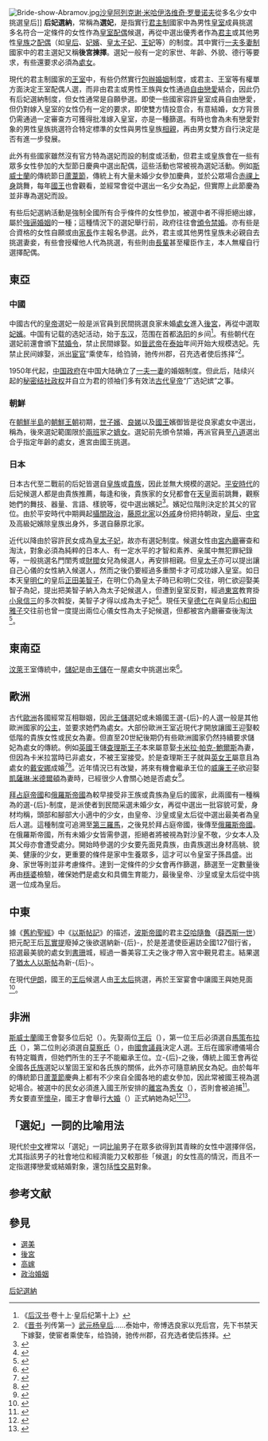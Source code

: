 [[File:Bride-show-Abramov.jpg|thumb]][[沙皇|沙皇]][[阿列克谢·米哈伊洛维奇·罗曼诺夫|阿列克谢·米哈伊洛维奇·罗曼诺夫]]從多名少女中挑選皇后]]
'''后妃選納'''，常稱為'''選妃'''，是指實行[[君主制|君主制]]國家中為男性[[皇室|皇室]]成員挑選多名符合一定條件的女性作為[[皇室配偶|皇室配偶]]候選，再從中選出優秀者作為[[君主|君主]]或其他男性[[皇族|皇族]]之[[配偶|配偶]]（如[[皇后|皇后]]、[[妃嬪|妃嬪]]、[[皇太子妃|皇太子妃]]、[[王妃|王妃]]等）的制度。其中實行[[一夫多妻制|一夫多妻制]]國家中的君主選妃又稱'''後宮揀擇'''。選妃一般有一定的家世、年齡、外貌、德行等要求，有些還要求必須為[[處女|處女]]。

現代的君主制國家的[[王室|王室]]中，有些仍然實行[[包辦婚姻|包辦婚姻]]制度，或君主、王室等有權單方面決定王室配偶人選，而非由君主或男性王族與女性通過[[自由戀愛|自由戀愛]]結合，因此仍有后妃選納制度，但女性通常是自願參選。即使一些國家容許皇室成員自由戀愛，但仍對嫁入皇室的女性仍有一定的要求，即使雙方情投意合，有意結婚，女方背景仍需通過一定審查方可獲得批准嫁入皇室，亦是一種篩選。有時也會為未有戀愛對象的男性皇族挑選符合特定標準的女性與男性皇族[[相親|相親]]，再由男女雙方自行決定是否有進一步發展。

此外有些國家雖然沒有官方特為選妃而設的制度或活動，但君主或皇族會在一些有眾多女性參加的大型節日慶典中選出配偶，這些活動也常被視為選妃活動。例如[[斯威士蘭|斯威士蘭]]的傳統節日[[蘆葦節|蘆葦節]]，傳統上有大量未婚少女參加慶典，並於公眾場合[[上空|赤祼上身]]跳舞，每年[[國王|國王]]也會觀看，並經常會從中選出一名少女為[[妃|妃]]，但實際上此節慶為並非專為選妃而設。

有些后妃選納活動是強制全國所有合乎條件的女性參加，被選中者不得拒絕出嫁，屬於[[強逼婚姻|強逼婚姻]]的一種；這種情況下的選妃舉行前，政府往往會[[禁婚令|頒令禁婚]]。亦有些是合資格的女性自願或由[[家長|家長]]作主報名參選。此外，君主或其他男性皇族未必親自去挑選妻妾，有些會授權他人代為挑選，有些則由[[長輩|長輩]]甚至權臣作主，本人無權自行選擇配偶。

==東亞==
===中國===
{{main|中國后妃選納}}

中國古代的[[皇帝|皇帝]]選妃一般是派官員到民間挑選良家未婚[[處女|處女]]進入[[後宮|後宮]]，再從中選取[[妃嬪|妃嬪]]。中国有记载的选妃活动，始于[[东汉|东汉]]，范围在首都[[洛阳|洛阳]]的乡间<ref>《[[后汉书|后汉书]]·卷十上·皇后纪第十上》</ref>。有些朝代在選妃前還會頒下[[禁婚令|禁婚令]]，禁止民間嫁娶。如[[晉武帝|晉武帝]]在[[泰始_(西晋)|泰始]]年间开始大规模选妃。先禁止民间嫁娶，派出[[宦官|宦官]]“乘使车，给驺骑，驰传州郡，召充选者使后拣择”<ref>《[[晋书|晋书]]·列传第一》[[楊芷|武元杨皇后]]......泰始中，帝博选良家以充后宫，先下书禁天下嫁娶，使宦者乘使车，给驺骑，驰传州郡，召充选者使后拣择。</ref>。

1950年代起，[[中华人民共和国政府|中国政府]]在中国大陆确立了[[一夫一妻|一夫一妻]]的婚姻制度。但此后，陆续兴起的[[秘密结社政权|秘密结社政权]]并自立为君的领袖们多有效法[[中国皇帝|古代皇帝]]“广选妃嫔”之事。

===朝鮮===
在[[朝鮮半島|朝鮮半島]]的[[朝鮮王朝|朝鮮王朝]]初期，[[世子嬪|世子嬪]]、[[良娣|良娣]]以及[[國王|國王]]嬪御皆是從良家處女中選出，稱為{{link-ja|揀擇 (朝鮮王朝)|揀択|揀擇}}，後來選妃範圍限於[[兩班|兩班]]家之[[嫡女|嫡女]]。選妃前先頒令禁婚，再派官員至[[朝鮮八道|八道]]選出合乎指定年齡的處女，進宮由國王挑選。

===日本===
日本古代至二戰前的后妃皆選自[[皇族|皇族]]或[[貴族|貴族]]，因此並無大規模的選妃。[[平安時代|平安時代]]的后妃候選人都是由貴族推薦，每逢{{link-ja|大嘗祭|大嘗祭}}和{{link-ja|新嘗祭|新嘗祭}}後，貴族家的女兒都會在[[天皇|天皇]]面前跳舞，觀察她們的舞技、器量、言語、樣貌等，從中選出嬪妃<ref>{{Cite web |url=https://books.google.com.hk/books?id=_J-BGrkBVfwC&printsec=frontcover&hl=zh-TW#v=onepage&q&f=false |title=日本の女が好きである。 |accessdate=2015-09-23 |archive-date=2019-06-04 |archive-url=https://web.archive.org/web/20190604164433/https://books.google.com.hk/books?id=_J-BGrkBVfwC&printsec=frontcover&hl=zh-TW#v=onepage&q&f=false |dead-url=no }}</ref>。嬪妃位階則決定於其父的官位。由於平安時代中期興起[[攝關政治|攝關政治]]，[[藤原北家|藤原北家]]以[[外戚|外戚]]身份把持朝政，[[皇后|皇后]]、[[中宮|中宮]]及高級妃嬪除皇族出身外，多選自藤原北家。

近代以降由於容許民女成為[[皇太子妃|皇太子妃]]，故亦有選妃制度。候選女性由[[宮內廳|宮內廳]]審查和淘汰，對象必須為純粹的日本人、有一定水平的才智和素养、亲属中無犯罪紀錄等，一般挑選名門閨秀或[[日本財閥|財閥]]女兒為候選人，再安排相親。但[[皇太子|皇太子]]亦可以提出讓自己心儀的女性納入候選人，然而之後仍要經過多重關卡才可成功嫁入皇室。如日本天皇[[明仁|明仁]]的皇后[[正田美智子|正田美智子]]，在明仁仍為皇太子時已和明仁交往，明仁欲迎娶美智子為妃，提出把美智子納入為太子妃候選人，但遭到皇室反對，經過[[東宮|東宮]]教育掛[[小泉信三|小泉信三]]的多次斡旋，美智子才得以成為太子妃<ref>{{Cite web |url=https://books.google.com.hk/books?id=4t3JhWomQZ4C&hl=zh-TW&source=gbs_navlinks_s |title=日本民間女入宮秘辛》 |accessdate=2015-09-22 |archive-date=2017-12-01 |archive-url=https://web.archive.org/web/20171201040208/https://books.google.com.hk/books?id=4t3JhWomQZ4C&hl=zh-TW&source=gbs_navlinks_s |dead-url=no }}</ref>。現任天皇[[德仁|德仁]]在與皇后[[小和田雅子|小和田雅子]]交往前也曾一度提出兩位心儀女性為太子妃候選，但都被宮內廳審查後淘汰<ref>{{Cite web |url=http://www.gmw.cn/02sz/2009-08/01/content_1011815.htm |title=日本皇太子选妃的前前后后 |accessdate=2015-09-22 |archive-date=2016-12-05 |archive-url=https://web.archive.org/web/20161205090400/http://www.gmw.cn/02sz/2009-08/01/content_1011815.htm |dead-url=no }}</ref>。
==東南亞==
[[汶萊|汶萊]]王室傳統中，[[儲妃|儲妃]]是由[[王儲|王儲]]在一屋處女中挑選出來<ref>{{Cite web |url=http://civ.ce.cn/zt/hs/ly/200707/10/t20070710_12118943.shtml |title=灰姑娘王妃傳奇 |access-date=2016-05-18 |archive-url=https://web.archive.org/web/20170305102350/http://civ.ce.cn/zt/hs/ly/200707/10/t20070710_12118943.shtml |archive-date=2017-03-05 |dead-url=yes }}</ref>。
==歐洲==
古代[[歐洲|歐洲]]各國經常互相聯姻，因此[[王儲|王儲]]選妃或未婚國王選-{后}-的人選一般是其他歐洲國家的[[公主|公主]]，並要求她們為處女。大部份歐洲王室近現代才開放讓國王迎娶較低階的貴族女性或民女為妻。但直至20世紀後期仍有些歐洲國家仍然持續要求儲妃為處女的傳統。例如[[英國|英國]]王儲[[查理斯王子|查理斯王子]]本來屬意娶[[康沃爾公爵夫人卡蜜拉|卡米拉·帕克-鮑爾斯]]為妻，但因為卡米拉當時已非處女，不被王室接受。於是查理斯王子就與[[伊丽莎白二世|英女王]]屬意且為處女的[[威爾斯王妃戴安娜|戴安娜]]成婚<ref>{{Cite web |url=http://news.tvbs.com.tw/old-news.html?nid=477003 |title=處女情結發燒！　選美、選妃都要處女 |accessdate=2015-09-22 |archive-date=2015-09-23 |archive-url=https://web.archive.org/web/20150923061921/http://news.tvbs.com.tw/old-news.html?nid=477003 |dead-url=no }}</ref><ref>{{Cite web |url=http://dailynews.sina.com/bg/news/int/sinacn/w/sd/2011-04-29/162322382803.html |title=從黛安娜到凱特 |accessdate=2015-09-22 |archive-date=2016-03-04 |archive-url=https://web.archive.org/web/20160304101426/http://dailynews.sina.com/bg/news/int/sinacn/w/sd/2011-04-29/162322382803.html |dead-url=no }}</ref>。近年情況已有改變，將來有機會繼承王位的[[劍橋公爵威廉王子|威廉王子]]欲迎娶[[劍橋公爵夫人凱薩琳|凱薩琳·米德爾頓]]為妻時，已經很少人會關心她是否處女<ref>{{Cite web |url=http://www.e123.hk/ElderlyPro/details/66875 |title=時移世易 無人談處女 |accessdate=2015-09-22 |archive-date=2016-03-04 |archive-url=https://web.archive.org/web/20160304192515/http://www.e123.hk/ElderlyPro/details/66875 |dead-url=no }}</ref>。

[[拜占庭帝國|拜占庭帝國]]和[[俄羅斯帝國|俄羅斯帝國]]為較早接受非王族或貴族為皇后的國家，此兩國有一種稱為{{link-en|新娘選秀 (皇室)|Bride-show|新娘選秀}}的選-{后}-制度，是派使者到民間采選未婚少女，再從中選出一批容貌可愛，身材均稱，頭部和腳部大小適中的少女，由皇帝、沙皇或皇太后從中選出最美者為皇后人選。這種制度可追溯至[[第三羅馬|第三羅馬]]，之後見於拜占庭帝國，後傳至[[俄羅斯帝國|俄羅斯帝國]]。在俄羅斯帝國，所有未婚少女皆需參選，拒絕者將被視為對沙皇不敬，少女本人及其父母亦會遭受處分。開始時參選的少女要先面見貴族，由貴族選出身材高䠷、貌美、健康的少女，更重要的條件是家中生養眾多，這才可以令皇室子孫昌盛。出身、家世等則並非考慮條件。達到一定條件的少女會再作篩選，篩選至一定數量後再由[[穩婆|穩婆]]檢驗，確保她們是處女和具備生育能力，最後皇帝、沙皇或皇太后從中挑選一位成為皇后。
==中東==
據《[[舊約聖經|舊約聖經]]》中《[[以斯帖記|以斯帖記]]》的描述，[[波斯帝國|波斯帝國]]的君主[[亞哈隨魯|亞哈隨魯]]（[[薛西斯一世|薛西斯一世]]）把元配王后[[瓦實提|瓦實提]]廢掉之後欲選納新-{后}-，於是差遣使臣遍訪全國127個行省，招選最美貌的處女到[[書珊|書珊]]城，經過一番美容工夫之後才帶入宮中覲見君主。結果選了[[猶太人|猶太人]][[以斯帖|以斯帖]]為新-{后}-。

在現代[[伊朗|伊朗]]，國王的[[王后|王后]]候選人由[[王太后|王太后]]挑選，再於王室宴會中讓國王與她見面<ref>{{Cite web |url=http://www.people.com.cn/BIG5/guoji/25/96/20011123/611662.html |title=伊朗前王后客死他鄉 |accessdate=2015-09-22 |archive-date=2004-08-27 |archive-url=https://web.archive.org/web/20040827205316/http://www1.people.com.cn/BIG5/guoji/25/96/20011123/611662.html |dead-url=no }}</ref>。

==非洲==
[[斯威士蘭|斯威士蘭]]國王會娶多位后妃（{{lang-ss|Indlovukazi}}）。先娶兩位[[王后|王后]]（{{lang-ss|tesulamsiti}}），第一位王后必須選自[[馬策布拉|馬策布拉氏]]（{{lang-ss|laMatsebula}}），第二位則必須選自[[莫察|莫察氏]]（{{lang-ss|laMotsa}}），由[[國會議員|國會議員]]決定人選。王后在國家禮儀場合有特定職責，但她們所生的王子不能繼承王位。立-{后}-之後，傳統上國王會再從全國各[[氏族|氏族]]選妃以鞏固王室和各氏族的關係，此外亦可隨意納民女為妃。由於每年的傳統節日[[蘆葦節|蘆葦節]]慶典上都有不少來自全國各地的處女參加，因此常被國王視為選妃場合。被選中的民女必須進入國王所安排的[[離宮|離宮]]為[[秀女|秀女]]（{{lang-ss|liPhovela}}），否則會被追捕<ref>{{Cite web |url=http://cn.f-mag.com/archives/10769 |title=史瓦濟蘭國王每年都要選妃，每次都要10萬名” 未婚處女” 袒胸露乳以供挑選… |accessdate=2015-09-23 |archive-date=2015-09-25 |archive-url=https://web.archive.org/web/20150925122753/http://cn.f-mag.com/archives/10769 |dead-url=no }}</ref>。秀女要直至[[懷孕|懷孕]]，國王才會舉行[[大婚|大婚]]（{{lang-ss|luDvendve}}）正式納她為妃<ref>{{Cite web |url=http://www.iol.co.za/news/politics/swazi-royal-family-thrown-into-sordid-disarray-1.1199400 |title=Swazi royal family thrown into sordid disarray |accessdate=2015-09-23 |archive-date=2015-09-25 |archive-url=https://web.archive.org/web/20150925090921/http://www.iol.co.za/news/politics/swazi-royal-family-thrown-into-sordid-disarray-1.1199400 |dead-url=no }}</ref><ref>{{Cite web |url=http://www.sntc.org.sz/cultural/swaziculture1.html |title=Swazi Culture |accessdate=2015-09-23 |archive-date=2001-07-25 |archive-url=https://web.archive.org/web/20010725080851/http://www.sntc.org.sz/cultural/swaziculture1.html |dead-url=yes }}</ref>。

==「選妃」一詞的比喻用法==
現代於[[中文|中文]]裡常以「選妃」一詞[[比喻|比喻]]男子在眾多欲得到其青睞的女性中選擇伴侶，尤其指該男子的社會地位和經濟能力又較那些「候選」的女性高的情況，而且不一定指選擇戀愛或結婚對象，還包括[[性交易|性交易]]對象。

==参考文献==
{{Reflist|3}}

==參見==
*[[選美|選美]]
*[[後宮|後宮]]
*[[高嫁|高嫁]]
*[[政治婚姻|政治婚姻]]

[[Category:后妃選納|]]